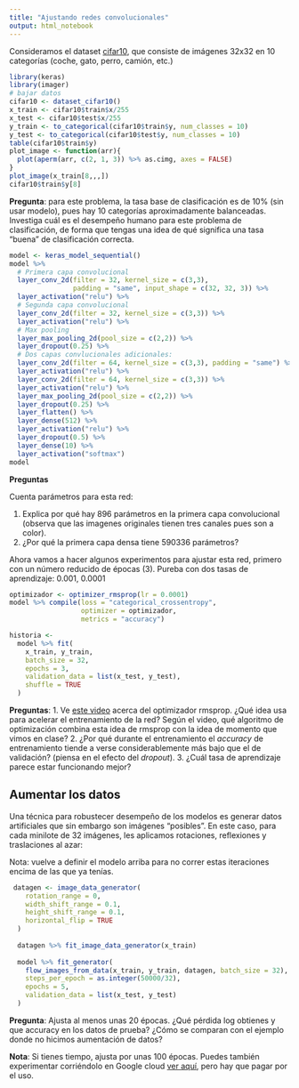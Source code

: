 ```yaml
---
title: "Ajustando redes convolucionales"
output: html_notebook
---
```


Consideramos el dataset [cifar10](https://www.cs.toronto.edu/~kriz/cifar.html), que consiste de imágenes 32x32 en 10 categorías (coche, gato, perro, camión, etc.)

```r
library(keras)
library(imager)
# bajar datos
cifar10 <- dataset_cifar10()
x_train <- cifar10$train$x/255
x_test <- cifar10$test$x/255
y_train <- to_categorical(cifar10$train$y, num_classes = 10)
y_test <- to_categorical(cifar10$test$y, num_classes = 10)
table(cifar10$train$y)
plot_image <- function(arr){
  plot(aperm(arr, c(2, 1, 3)) %>% as.cimg, axes = FALSE)
}
plot_image(x_train[8,,,])
cifar10$train$y[8]
```

**Pregunta**: para este problema, la tasa base de clasificación es de 10% (sin usar modelo), pues hay 10 categorías aproximadamente balanceadas. Investiga cuál es el desempeño humano para este problema de clasificación, de forma que tengas una idea de qué significa una tasa "buena" de clasificación correcta. 




```r
model <- keras_model_sequential()
model %>%
  # Primera capa convolucional
  layer_conv_2d(filter = 32, kernel_size = c(3,3), 
                padding = "same", input_shape = c(32, 32, 3)) %>%
  layer_activation("relu") %>% 
  # Segunda capa convolucional
  layer_conv_2d(filter = 32, kernel_size = c(3,3)) %>%
  layer_activation("relu") %>%
  # Max pooling
  layer_max_pooling_2d(pool_size = c(2,2)) %>%
  layer_dropout(0.25) %>%
  # Dos capas convlucionales adicionales:
  layer_conv_2d(filter = 64, kernel_size = c(3,3), padding = "same") %>%
  layer_activation("relu") %>%
  layer_conv_2d(filter = 64, kernel_size = c(3,3)) %>%
  layer_activation("relu") %>%
  layer_max_pooling_2d(pool_size = c(2,2)) %>%
  layer_dropout(0.25) %>%
  layer_flatten() %>%
  layer_dense(512) %>%
  layer_activation("relu") %>%
  layer_dropout(0.5) %>%
  layer_dense(10) %>%
  layer_activation("softmax")
model
```

**Preguntas**

Cuenta parámetros para esta red:

1. Explica por qué hay 896 parámetros en la primera capa convolucional (observa que las imagenes originales tienen tres canales pues son a color).
2. ¿Por qué la primera capa densa tiene 590336 parámetros?


Ahora vamos a hacer algunos experimentos para ajustar esta red, primero con un número
reducido de épocas (3). Pureba con dos tasas de aprendizaje: 0.001, 0.0001 

```r
optimizador <- optimizer_rmsprop(lr = 0.0001)
model %>% compile(loss = "categorical_crossentropy",
                  optimizer = optimizador,
                  metrics = "accuracy")
```


```r
historia <- 
  model %>% fit(
    x_train, y_train,
    batch_size = 32,
    epochs = 3,
    validation_data = list(x_test, y_test),
    shuffle = TRUE
  )
```


**Preguntas**:
1. Ve [este video](https://www.youtube.com/watch?v=_e-LFe_igno) acerca del optimizador
rmsprop. ¿Qué idea usa para acelerar el entrenamiento de la red? Según el video,
qué algoritmo de optimización combina esta idea de rmsprop con la idea de momento que vimos en clase?
2. ¿Por qué durante el entrenamiento el *accuracy* de entrenamiento tiende a verse considerablemente más bajo que el de validación? (piensa en el efecto del *dropout*).
3. ¿Cuál tasa de aprendizaje parece estar funcionando mejor?


## Aumentar los datos

Una técnica para robustecer desempeño de los modelos es generar datos artificiales
que sin embargo son imágenes "posibles". En este caso, para cada minilote
de 32 imágenes, les aplicamos rotaciones, reflexiones y traslaciones al azar:

Nota: vuelve a definir el modelo arriba para no correr estas iteraciones encima de 
las que ya tenías.

```r
 datagen <- image_data_generator(
    rotation_range = 0,
    width_shift_range = 0.1,
    height_shift_range = 0.1,
    horizontal_flip = TRUE
  )
  
  datagen %>% fit_image_data_generator(x_train)
  
  model %>% fit_generator(
    flow_images_from_data(x_train, y_train, datagen, batch_size = 32),
    steps_per_epoch = as.integer(50000/32), 
    epochs = 5, 
    validation_data = list(x_test, y_test)
  )
```



**Pregunta**: Ajusta al menos unas 20 épocas. ¿Qué pérdida log obtienes y que accuracy en los datos de prueba? ¿Cómo se comparan con el ejemplo donde no hicimos aumentación de datos?



**Nota**: Si tienes tiempo, ajusta por unas 100 épocas. Puedes también experimentar corriéndolo en Google cloud [ver aquí](https://tensorflow.rstudio.com/tools/cloudml/articles/getting_started.html), pero hay que pagar por el uso.